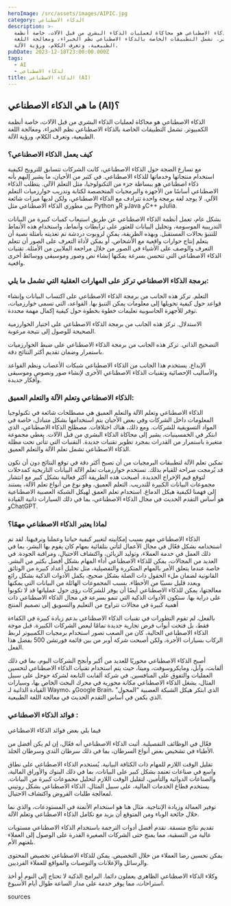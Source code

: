 ```yaml
---
heroImage: /src/assets/images/AIPIC.jpg
category: الذكاء الاصطناعي
description: >-
  لذكاء الاصطناعي هو محاكاة لعمليات الذكاء البشري من قبل الآلات، خاصة أنظمة
  الكمبيوتر. تشمل التطبيقات الخاصة بالذكاء الاصطناعي نظم الخبراء، ومعالجة اللغة
  الطبيعية، وتعرف الكلام، ورؤية الآلة.
pubDate: 2023-12-18T23:00:00.000Z
tags:
  - AI
  - لذكاء الاصطناعي
title: الذكاء الاصطناعي (AI)
---
```


## ما هي الذكاء الاصطناعي (AI)؟

الذكاء الاصطناعي هو محاكاة لعمليات الذكاء البشري من قبل الآلات، خاصة أنظمة الكمبيوتر. تشمل التطبيقات الخاصة بالذكاء الاصطناعي نظم الخبراء، ومعالجة اللغة الطبيعية، وتعرف الكلام، ورؤية الآلة.

### كيف يعمل الذكاء الاصطناعي؟

مع تسارع الضجة حول الذكاء الاصطناعي، كانت الشركات تتسابق للترويج لكيفية استخدام منتجاتها وخدماتها للذكاء الاصطناعي. في كثير من الأحيان، ما يشير إليهم بأنه ذكاء اصطناعي هو ببساطة جزء من التكنولوجيا، مثل التعلم الآلي. يتطلب الذكاء الاصطناعي أساسًا من الأجهزة والبرمجيات المتخصصة لكتابة وتدريب خوارزميات التعلم الآلي. لا يوجد لغة برمجة واحدة تترادف مع الذكاء الاصطناعي، ولكن لديها ميزات شائعة بين مطوري الذكاء الاصطناعي مثل Python وR وJava وC++ وJulia.

بشكل عام، تعمل أنظمة الذكاء الاصطناعي عن طريق استيعاب كميات كبيرة من البيانات التدريبية الموسومة، وتحليل البيانات للعثور على ترابطات وأنماط، واستخدام هذه الأنماط للتنبؤ بحالات المستقبل. وبهذه الطريقة، يمكن لروبوت دردشة تم تغذيته بأمثلة نصية أن يتعلم إنتاج حوارات واقعية مع الأشخاص، أو يمكن لأداة التعرف على الصور أن تتعلم التعرف والوصف على الأشياء في الصور من خلال مراجعة الملايين من الأمثلة. تقنيات الذكاء الاصطناعي التي تتحسن بسرعة يمكنها إنشاء نص وصور وموسيقى ووسائط أخرى واقعية.

### برمجة الذكاء الاصطناعي تركز على المهارات العقلية التي تشمل ما يلي:

التعلم. تركز هذه الجانب من برمجة الذكاء الاصطناعي على اكتساب البيانات وإنشاء قواعد حول كيفية تحويلها إلى معلومات يمكن التنبؤ بها. القواعد، التي تسمى خوارزميات، توفر للأجهزة الحاسوبية تعليمات خطوة بخطوة حول كيفية إكمال مهمة محددة.

الاستدلال. تركز هذه الجانب من برمجة الذكاء الاصطناعي على اختيار الخوارزمية الصحيحة للوصول إلى نتيجة مرغوبة.

التصحيح الذاتي. تركز هذه الجانب من برمجة الذكاء الاصطناعي على ضبط الخوارزميات باستمرار وضمان تقديم أكثر النتائج دقة.

الإبداع. يستخدم هذا الجانب من الذكاء الاصطناعي شبكات الأعصاب ونظم القواعد والأساليب الإحصائية وتقنيات الذكاء الاصطناعي الأخرى لإنشاء صور ونصوص وموسيقى وأفكار جديدة.

### الذكاء الاصطناعي وتعلم الآلة والتعلم العميق:

الذكاء الاصطناعي وتعلم الآلة والتعلم العميق هي مصطلحات شائعة في تكنولوجيا المعلومات داخل الشركات وفي بعض الأحيان يتم استخدامها بشكل متبادل، خاصة في المواد التسويقية للشركات. ومع ذلك، هناك اختلافات. مصطلح الذكاء الاصطناعي، الذي ابتكر في الخمسينيات، يشير إلى محاكاة الذكاء البشري من قبل الآلات. يغطي مجموعة متغيرة باستمرار من القدرات بمجرد تطوير تقنيات جديدة. التقنيات التي تتأتى تحت مظلة الذكاء الاصطناعي تشمل تعلم الآلة والتعلم العميق.

تمكين تعلم الآلة لتطبيقات البرمجيات من أن تصبح أكثر دقة في توقع النتائج دون أن تكون قد بُرمجت صراحة للقيام بذلك. تستخدم خوارزميات تعلم الآلة البيانات التاريخية كمدخلات لتوقع قيم الإخراج الجديدة. أصبحت هذه الطريقة أكثر فعالية بشكل كبير مع انتشار مجموعات البيانات الكبيرة للتدريب. التعلم العميق، وهو نوع من أنواع تعلم الآلة، يستند إلى فهمنا لكيفية هيكل الدماغ. استخدام تعلم العمق لهيكل الشبكة العصبية الاصطناعية هو أساس التقدم الحديث في مجال الذكاء الاصطناعي، بما في ذلك السيارات ذاتية القيادة وChatGPT.

### لماذا يعتبر الذكاء الاصطناعي مهمًا؟

الذكاء الاصطناعي مهم بسبب إمكانيته لتغيير كيفية حياتنا وعملنا وترفيهنا. لقد تم استخدامه بشكل فعّال في مجال الأعمال لتأتي بتلقائية بمهام كان يقوم بها البشر، بما في ذلك العمل في خدمة العملاء، وتوليد الزبائن، واكتشاف الاحتيال، ومراقبة الجودة. في العديد من المجالات، يمكن للذكاء الاصطناعي أداء المهام بشكل أفضل بكثير من البشر. خاصة عندما يتعلق الأمر بالمهام المتكررة والتفصيلية، مثل تحليل أعداد كبيرة من الوثائق القانونية لضمان ملء الحقول ذات الصلة بشكل صحيح، يكمل الأدوات الذكية بشكل رائع وبعدد قليل نسبيًا من الأخطاء. بسبب المجموعات الهائلة من البيانات التي يمكنها معالجتها، يمكن للذكاء الاصطناعي أيضًا أن يوفر للشركات رؤى حول عملياتها قد لا تكونوا على دراية بها. ستكون الأدوات الذكية التي تنمو بسرعة في مجال الذكاء الاصطناعي ذات أهمية كبيرة في مجالات تتراوح من التعليم والتسويق إلى تصميم المنتج

بالفعل، لم تقوم التطورات في تقنيات الذكاء الاصطناعي بدعم زيادة كبيرة في الكفاءة فقط، بل فتحت أبواب فرص تجارية جديدة تمامًا لبعض الشركات الكبيرة. قبل موجة الذكاء الاصطناعي الحالية، كان من الصعب تصور استخدام برمجيات الكمبيوتر لربط الركاب بسيارات الأجرة، ولكن أصبحت شركة أوبر من بين قائمة فورتشن 500 بفضل هذا الفعل.

أصبح الذكاء الاصطناعي محوريًا للعديد من أكبر وأنجح الشركات اليوم، بما في ذلك ألفابت، وآبل، ومايكروسوفت، وميتا، حيث يتم استخدام تقنيات الذكاء الاصطناعي لتحسين العمليات والتفوق على المنافسين. في شركة ألفابت التابعة لشركة جوجل على سبيل المثال، يشغل الذكاء الاصطناعي مكانة محورية في محرك البحث الخاص بها، وسيارات القيادة الذاتية لـ Waymo، وGoogle Brain، الذي ابتكر هيكل الشبكة العصبية “المحول” الذي يكمن في أساس التقدم الحديث في معالجة اللغة الطبيعية.

### فوائد الذكاء الاصطناعي :

فيما يلي بعض فوائد الذكاء الاصطناعي

فعّال في الوظائف التفصيلية. أثبت الذكاء الاصطناعي أنه فعّال، إن لم يكن أفضل من الأطباء في تشخيص بعض أنواع السرطان، بما في ذلك سرطان الثدي وسرطان الجلد.

تقليل الوقت اللازم للمهام ذات الكثافة البيانية. يُستخدم الذكاء الاصطناعي على نطاق واسع في صناعات تعتمد بشكل كبير على البيانات، بما في ذلك البنوك والأوراق المالية، والصناعات الدوائية والتأمين، لتقليل الوقت اللازم لتحليل مجموعات كبيرة من البيانات. يستخدم قطاع الخدمات المالية، على سبيل المثال، الذكاء الاصطناعي بشكل روتيني لمعالجة طلبات القروض واكتشاف الاحتيال.

توفير العمالة وزيادة الإنتاجية. مثال هنا هو استخدام الأتمتة في المستودعات، والذي نما خلال جائحة الوباء ومن المتوقع أن يزيد مع تكامل الذكاء الاصطناعي وتعلم الآلة.

تقديم نتائج متسقة. تقدم أفضل أدوات الترجمة باستخدام الذكاء الاصطناعي مستويات عالية من التسقية، مما يمنح حتى الشركات الصغيرة القدرة على الوصول إلى العملاء بلغتهم الأم.

يمكن تحسين رضا العملاء من خلال التخصيص. يمكن للذكاء الاصطناعي تخصيص المحتوى والرسائل والإعلانات والتوصيات والمواقع للعملاء الفرديين.

وكلاء الذكاء الاصطناعي الظاهري يعملون دائما. البرامج الذكية لا تحتاج إلى النوم أو أخذ استراحات، مما يوفر خدمة على مدار الساعة طوال أيام الأسبوع.

sources
